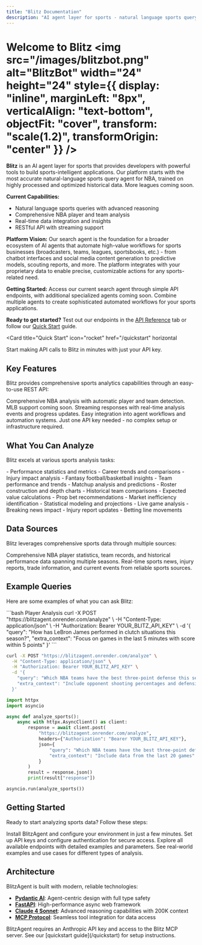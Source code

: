 ```yaml
---
title: "Blitz Documentation"
description: "AI agent layer for sports - natural language sports query agent and automation workflows"
---
```


# Welcome to Blitz <img src="/images/blitzbot.png" alt="BlitzBot" width="24" height="24" style={{ display: "inline", marginLeft: "8px", verticalAlign: "text-bottom", objectFit: "cover", transform: "scale(1.2)", transformOrigin: "center" }} />

**Blitz** is an AI agent layer for sports that provides developers with powerful tools to build sports-intelligent applications. Our platform starts with the most accurate natural-language sports query agent for NBA, trained on highly processed and optimized historical data. More leagues coming soon.

**Current Capabilities:**
- Natural language sports queries with advanced reasoning
- Comprehensive NBA player and team analysis  
- Real-time data integration and insights
- RESTful API with streaming support

**Platform Vision:**
Our search agent is the foundation for a broader ecosystem of AI agents that automate high-value workflows for sports businesses (broadcasters, teams, leagues, sportsbooks, etc.) - from chatbot interfaces and social media content generation to predictive models, scouting reports, and more. The platform integrates with your proprietary data to enable precise, customizable actions for any sports-related need.

**Getting Started:**
Access our current search agent through simple API endpoints, with additional specialized agents coming soon. Combine multiple agents to create sophisticated automated workflows for your sports applications.

**Ready to get started?** Test out our endpoints in the [API Reference](/api-reference/introduction) tab or follow our [Quick Start](/quickstart) guide.

<Card
  title="Quick Start"
  icon="rocket"
  href="/quickstart"
  horizontal
>
  Start making API calls to Blitz in minutes with just your API key.
</Card>

## Key Features

Blitz provides comprehensive sports analytics capabilities through an easy-to-use REST API:

<CardGroup cols={2}>
  <Card
    title="League Support"
    icon="trophy"
    href="/features/multi-league-support"
  >
    Comprehensive NBA analysis with automatic player and team detection. MLB support coming soon.
  </Card>
  <Card
    title="Real-time Analysis"
    icon="chart-line"
    href="/features/streaming-analysis"
  >
    Streaming responses with real-time analysis events and progress updates.
  </Card>
  <Card
    title="Agent Integration"
    icon="link"
    href="/examples#agent-workflows"
  >
    Easy integration into agent workflows and automation systems.
  </Card>
  <Card
    title="Simple API"
    icon="code"
    href="/api-reference/introduction"
  >
    Just one API key needed - no complex setup or infrastructure required.
  </Card>
</CardGroup>

## What You Can Analyze

Blitz excels at various sports analysis tasks:

<AccordionGroup>
  <Accordion icon="user" title="Player Analysis">
    - Performance statistics and metrics
    - Career trends and comparisons
    - Injury impact analysis
    - Fantasy football/basketball insights
  </Accordion>
  <Accordion icon="users" title="Team Analysis">
    - Team performance and trends
    - Matchup analysis and predictions
    - Roster construction and depth charts
    - Historical team comparisons
  </Accordion>
  <Accordion icon="chart-bar" title="Advanced Analytics">
    - Expected value calculations
    - Prop bet recommendations
    - Market inefficiency identification
    - Statistical modeling and projections
  </Accordion>
  <Accordion icon="clock" title="Real-time Insights">
    - Live game analysis
    - Breaking news impact
    - Injury report updates
    - Betting line movements
  </Accordion>
</AccordionGroup>

## Data Sources

Blitz leverages comprehensive sports data through multiple sources:

<Steps>
  <Step title="Historical Data">
    Comprehensive NBA player statistics, team records, and historical performance data spanning multiple seasons.
  </Step>
  <Step title="Web Scraping">
    Real-time sports news, injury reports, trade information, and current events from reliable sports sources.
  </Step>
</Steps>

## Example Queries

Here are some examples of what you can ask Blitz:

<CodeGroup>
```bash Player Analysis
curl -X POST "https://blitzagent.onrender.com/analyze" \
  -H "Content-Type: application/json" \
  -H "Authorization: Bearer YOUR_BLITZ_API_KEY" \
  -d '{
    "query": "How has LeBron James performed in clutch situations this season?",
    "extra_context": "Focus on games in the last 5 minutes with score within 5 points"
  }'
```

```bash Team Analysis
curl -X POST "https://blitzagent.onrender.com/analyze" \
  -H "Content-Type: application/json" \
  -H "Authorization: Bearer YOUR_BLITZ_API_KEY" \
  -d '{
    "query": "Which NBA teams have the best three-point defense this season?",
    "extra_context": "Include opponent shooting percentages and defensive schemes"
  }'
```

```python Python SDK
import httpx
import asyncio

async def analyze_sports():
    async with httpx.AsyncClient() as client:
        response = await client.post(
            "https://blitzagent.onrender.com/analyze",
            headers={"Authorization": "Bearer YOUR_BLITZ_API_KEY"},
            json={
                "query": "Which NBA teams have the best three-point defense?",
                "extra_context": "Include data from the last 20 games"
            }
        )
        result = response.json()
        print(result["response"])

asyncio.run(analyze_sports())
```
</CodeGroup>

## Getting Started

Ready to start analyzing sports data? Follow these steps:

<CardGroup cols={2}>
  <Card
    title="Installation & Setup"
    icon="download"
    href="/quickstart"
  >
    Install BlitzAgent and configure your environment in just a few minutes.
  </Card>
  <Card
    title="Authentication"
    icon="key"
    href="/authentication"
  >
    Set up API keys and configure authentication for secure access.
  </Card>
  <Card
    title="API Reference"
    icon="code"
    href="/api-reference/introduction"
  >
    Explore all available endpoints with detailed examples and parameters.
  </Card>
  <Card
    title="Examples"
    icon="lightbulb"
    href="/examples"
  >
    See real-world examples and use cases for different types of analysis.
  </Card>
</CardGroup>

## Architecture

BlitzAgent is built with modern, reliable technologies:

- **[Pydantic AI](https://ai.pydantic.dev/)**: Agent-centric design with full type safety
- **[FastAPI](https://fastapi.tiangolo.com/)**: High-performance async web framework
- **[Claude 4 Sonnet](https://anthropic.com/)**: Advanced reasoning capabilities with 200K context
- **[MCP Protocol](https://modelcontextprotocol.io/)**: Seamless tool integration for data access

<Note>
  BlitzAgent requires an Anthropic API key and access to the Blitz MCP server. See our [quickstart guide](/quickstart) for setup instructions.
</Note>
